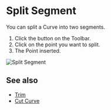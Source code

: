 
# Split Segment

<Reference shortcut="" command="split-segment" button="Toolbar" />

You can split a Curve into two segments.

1. Click the button <ButtonIcon type="button-split-segment" /> on the Toolbar.
2. Click on the point you want to split.
3. The Point inserted.

![Split Segment](/img/split-segment.gif)

## See also
- [Trim](./trim)
- [Cut Curve](./cut-curve)
